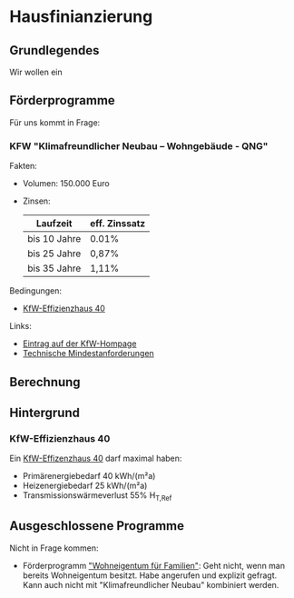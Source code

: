 # Hausfinianzierung

## Grundlegendes

Wir wollen ein

## Förderprogramme

Für uns kommt in Frage:

### KFW "Klimafreundlicher Neubau – Wohngebäude - QNG"

Fakten:

- Volumen: 150.000 Euro
- Zinsen:

  | Laufzeit     | eff. Zinssatz |
  | ------------ | ------------- |
  | bis 10 Jahre | 0.01%         |
  | bis 25 Jahre | 0,87%         |
  | bis 35 Jahre | 1,11%         |

Bedingungen:

- [KfW-Effizienzhaus 40](#kfw-effizienzhaus-40)

Links:

- [Eintrag auf der KfW-Hompage](<https://www.kfw.de/inlandsfoerderung/Privatpersonen/Neubau/F%C3%B6rderprodukte/Klimafreundlicher-Neubau-Wohngeb%C3%A4ude-(297-298)/>)
- [Technische Mindestanforderungen](<https://www.kfw.de/inlandsfoerderung/Privatpersonen/Neubau/F%C3%B6rderprodukte/Wohneigentum-f%C3%BCr-Familien-(300)/>)

## Berechnung

## Hintergrund

### KfW-Effizienzhaus 40

Ein [KfW-Effizenzhaus 40](https://de.wikipedia.org/wiki/Energiestandard) darf
maximal haben:

- Primärenergiebedarf 40 kWh/(m²a)
- Heizenergiebedarf 25 kWh/(m²a)
- Transmissionswärmeverlust 55% H<sub>T,Ref</sub>

## Ausgeschlossene Programme

Nicht in Frage kommen:

- Förderprogramm
  ["Wohneigentum für Familien"](<https://www.kfw.de/inlandsfoerderung/Privatpersonen/Neubau/F%C3%B6rderprodukte/Wohneigentum-f%C3%BCr-Familien-(300)/>):
  Geht nicht, wenn man bereits Wohneigentum besitzt. Habe angerufen und explizit
  gefragt. Kann auch nicht mit "Klimafreundlicher Neubau" kombiniert werden.
